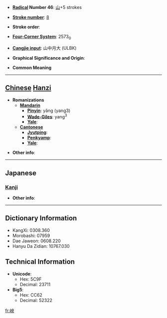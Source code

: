* '''[[Wiktionary:Chinese radical index| Radical]] Number 46''': [[Wiktionary:Chinese radical index 山|山]]+5 strokes

* '''[[Wiktionary:Chinese total strokes index|Stroke number]]''': [[Wiktionary:Chinese total strokes index 8|8]]

* '''Stroke order''': 

* '''[[Wiktionary:Chinese four corner index|Four-Corner System]]''': 2573<sub>0</sub>

* '''[[Wiktionary:Chinese Cangjie index|Cangjie input]]''': 山中月大 (ULBK)

* '''Graphical Significance and Origin''': 

* '''Common Meaning'''

----

== [[Chinese]] [[Hanzi]] ==

* '''Romanizations'''
** '''[[Mandarin]]'''
*** '''[[Pinyin]]''': yǎng (yang3)
*** '''[[Wade-Giles]]''': yang<sup>3</sup>
*** '''[[Yale]]''': 
** '''[[Cantonese]]'''
*** '''[[Jyutping]]''':
*** '''[[Penkyamp]]''': 
*** '''[[Yale]]''': 

* '''Other info''': 

----

==Japanese==
===[[Kanji]]===
{{kanji|on readings=[[よう]] (yō), [[おう]] (ō)|kun readings=[[ふもと]] (fumoto)}}

* '''Other info''':  

----

== Dictionary Information ==

* KangXi: 0308.360
* Morobashi: 07959
* Dae Jaweon: 0608.220
* Hanyu Da Zidian: 10767.030

== Technical Information ==

* '''Unicode''':
** Hex: 5C9F
** Decimal: 23711
* '''Big5''':
** Hex: CC62
** Decimal: 52322

[[fr:岟]]
